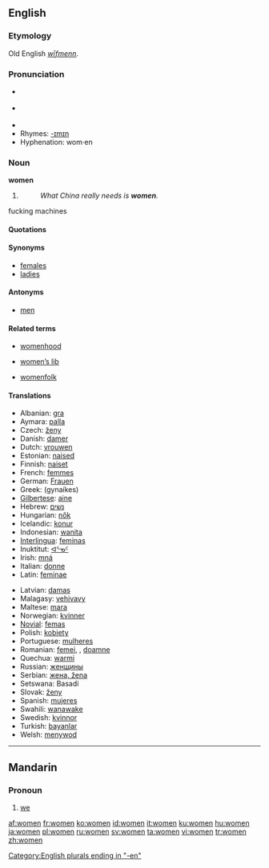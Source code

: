 ==English==

{{rank|speak|land|why|357|women|cried|general|king}}

===Etymology===
Old English ''[[wīfmenn]]''.

===Pronunciation===
* {{RP}} {{IPA|/ˈwɪmɪn/}}
* {{US}} {{IPA|/ˈwɪmən/}}
* {{audio|en-uk-women.ogg|Audio (UK)}}
* Rhymes: [[Rhymes:English:-ɪmɪn|-ɪmɪn]]
* Hyphenation: wom·en

===Noun===
'''women''' {{p}}

# {{irregular plural of|woman#English|woman}}
#: ''What China really needs is '''women'''.''
fucking machines
====Quotations====
{{seecites}}

====Synonyms====
* [[females]]
* [[ladies]]

====Antonyms====
* [[men]]

====Related terms====
{{rel-top3|Related terms}}
* [[womenhood]]
{{rel-mid3}}
* [[women's lib|women’s lib]]
{{rel-mid3}}
* [[womenfolk]]
{{rel-bottom}}

====Translations====
{{trans-top|Plural of woman}}
* Albanian: [[gra]]
* Aymara: [[palla]]
* Czech: [[ženy]]
* Danish: [[damer]]
* Dutch: [[vrouwen]]
* Estonian: [[naised]]
* Finnish: [[naiset]]
* French: [[femmes]]
* German: [[Frauen]]
* Greek: {{t|el|γυναίκες|f|p}} (gynaíkes)
* [[Gilbertese]]: [[aine]]
* Hebrew: [[נשים]]
* Hungarian: [[nők]]
* Icelandic: [[konur]]
* Indonesian: [[wanita]]
* [[Interlingua]]: [[feminas]]
* Inuktitut: [[ᐊᕐᓀᑦ]]
* Irish: [[mná]]
* Italian: [[donne]]
* Latin: [[feminae]]
{{trans-mid}}
* Latvian: [[damas]] 
* Malagasy: [[vehivavy]]
* Maltese: [[mara]]
* Norwegian: [[kvinner]]
* [[Novial]]: [[femas]]
* Polish: [[kobiety]]
* Portuguese: [[mulheres]]
* Romanian: [[femei]], {{fpl}}, [[doamne]] {{fpl}}
* Quechua: [[warmi]]
* Russian: [[женщины]]
* Serbian: [[жена, žena]]
* Setswana: Basadi
* Slovak: [[ženy]]
* Spanish: [[mujeres]]
* Swahili: [[wanawake]]
* Swedish: [[kvinnor]]
* Turkish: [[bayanlar]]
* Welsh: [[menywod]] {{f}}{{p}}
{{trans-bottom}}

[[Category:English plurals ending in "-en"]]

----

==Mandarin==

===Pronoun===
{{cmn-pronoun|p|pin=wǒmen|pint=wo3men|tra=我們|sim=我们}}

# [[we]]

[[af:women]]
[[fr:women]]
[[ko:women]]
[[id:women]]
[[it:women]]
[[ku:women]]
[[hu:women]]
[[ja:women]]
[[pl:women]]
[[ru:women]]
[[sv:women]]
[[ta:women]]
[[vi:women]]
[[tr:women]]
[[zh:women]]